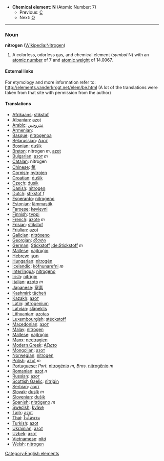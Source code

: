 *'''Chemical element''': '''N''' (Atomic Number: 7)
**Previous: [[Carbon|C]]
**Next: [[Oxygen|O]]
----
=== Noun ===
'''nitrogen''' ([[en:Nitrogen|Wikipedia:Nitrogen]])

# A colorless, odorless gas, and chemical element (''symbol'' N) with an [[atomic number]] of 7 and [[atomic weight]] of 14.0067.

====External links====
For etymology and more information refer to:
http://elements.vanderkrogt.net/elem/be.html
(A lot of the translations were taken from that site with permission from the author)

==== Translations ====
*[[Afrikaans]]: [[stikstof]]
*[[Albanian]]: [[azot]]
*[[Arabic]]: [[نيتروجين]]
*[[Armenian]]: [[]]
*[[Basque]]: [[nitrogenoa]]
*[[Belarussian]]: [[Азот]]
*[[Bosnian]]: [[dušik]]
*[[Breton]]: nitrogen ''m'', [[azot]]
*[[Bulgarian]]: [[азот]] ''m''
*[[Catalan]]: nitrogen
*[[Chinese]]: [[氮]]
*[[Cornish]]: [[nytrojen]]
*[[Croatian]]: [[dušik]]
*[[Czech]]: [[dusík]]
*[[Danish]]: [[nitrogen]]
*[[Dutch]]: [[stikstof]] ''f''
*[[Esperanto]]: [[nitrogeno]]
*[[Estonian]]: [[lämmastik]]
*[[Faroese]]: [[køvievni]]
*[[Finnish]]: [[typpi]]
*[[French]]: [[azote]] ''m''
*[[Frisian]]: [[stikstof]]
*[[Friulian]]: [[azot]]
*[[Galician]]: [[nitróxeno]]
*[[Georgian]]: [[აზოტი]]
*[[German]]: [[Stickstoff]] [[:de:Stickstoff]] ''m''
*[[Maltese]]: [[najtroġin]]
*[[Hebrew]]: [[חנקן]]
*[[Hungarian]]: [[nitrogén]]
*[[Icelandic]]: [[köfnunarefni]] ''m''
*[[Interlingua]]: [[nitrogeno]]
*[[Irish]]: [[nítrigin]]
*[[Italian]]: [[azoto]] ''m''
*[[Japanese]]: [[窒素]]
*[[Kashmiri]]: [[tãcheń]]
*[[Kazakh]]: [[азот]]
*[[Latin]]: [[nitrogenium]]
*[[Latvian]]: [[slāpeklis]]
*[[Lithuanian]]: [[azotas]]
*[[Luxembourgish]]: [[stéckstoff]]
*[[Macedonian]]: [[азот]]
*[[Malay]]: [[nitrogen]]
*[[Maltese]]: [[najtroġin]]
*[[Manx]]: [[neetragien]]
*[[Modern Greek]]: [[Αζωτο]] '' ''
*[[Mongolian]]: [[азот]]
*[[Norwegian]]: [[nitrogen]]
*[[Polish]]: [[azot]] ''m''
*[[Portuguese]]: ''Port.'' [[nitrogénio]] ''m'', ''Bras.'' [[nitrogênio]] ''m''
*[[Romanian]]: [[azot]] ''n''
*[[Russian]]: [[азот]] '' ''
*[[Scottish Gaelic]]: [[nìtrigin]]
*[[Serbian]]: [[азот]]
*[[Slovak]]: [[dusík]] ''m''
*[[Slovenian]]: [[dušik]]
*[[Spanish]]: [[nitrógeno]] ''m''
*[[Swedish]]: [[kväve]]
*[[Tajik]]: [[azot]]
*[[Thai]]: [[ไนโตรเจน]]
*[[Turkish]]: [[azot]]
*[[Ukrainian]]: [[азот]]
*[[Uzbek]]: [[азот]]
*[[Vietnamese]]: [[nitơ]]
*[[Welsh]]: [[nitrogen]]

[[Category:English elements]]